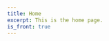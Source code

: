 ```yaml
---
title: Home
excerpt: This is the home page.
is_front: true
---
```


<Cover />

<!--<Hero 
  heading="Hero Component"
  lead="Eius necessitatibus nobis quam repudiandae officia"
  imageUrl="placeholder.jpg"
  links={<Button>Learn more</Button>}
  style={{
    bg: "muted",
    figure: {
      maxWidth: "70%",
    }
  }}
  bg="secondary"
/> -->

<!-- <Section 
  heading="Edit this page"
>
<Div style={{
  maxWidth: ["none", "none", "60%"]
}}>

### Add a block

Edit `content/pages/home/index.mdx` to add a card.

```markdown
<Card 
  heading="Iusto natus"
  imageUrl="placeholder.jpg"
>

Itaque rerum harum amet. Iusto natus corrupti minima esse. Eaque nam voluptates veritatis.

</Card>
``` 

### Customize the theme

Update the `primary` value in `src/gatsby-theme-flex/theme.js` to change the color of the button below.

<Button variant="secondary">A button</Button>

</Div>
</Section> -->

<Section heading="What do we offer?">
  <Offers />
</Section>

<Section heading="Pricing" sx={{
  bg: "muted",
  paddingY: 128
}}>
  <Pricing />
</Section>

<Section heading = "Getting started">
    <GettingStarted />
</Section>

<Section>
    <Timeline />
</Section>
